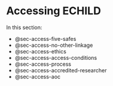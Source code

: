 # Accessing ECHILD {#sec-access}

In this section:

* @sec-access-five-safes
* @sec-access-no-other-linkage
* @sec-access-ethics
* @sec-access-access-conditions
* @sec-access-process
* @sec-access-accredited-researcher
* @sec-access-aoc